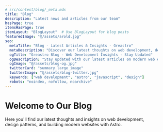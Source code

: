 ```yaml
---
# src/content/blog/_meta.mdx
title: "Blog"
description: "Latest news and articles from our team"
hasPage: true
itemsHasPage: true
itemLayout: "BlogLayout"  # Use BlogLayout for blog posts
featuredImage: "@/assets/arold.jpg"
seo:
  metaTitle: "Blog - Latest Articles & Insights - Greastro"
  metaDescription: "Discover our latest thoughts on web development, design, and technology"
  ogTitle: "Greastro Blog - Web Development Insights - Stay Updated"
  ogDescription: "Stay updated with our latest articles on modern web development"
  ogImage: "@/assets/blog-og.jpg"
  twitterCard: "summary_large_image"
  twitterImage: "@/assets/blog-twitter.jpg"
  keywords: ["web development", "astro", "javascript", "design"]
  robots: "noindex, nofollow, noarchive"
---
```

# Welcome to Our Blog

Here you'll find our latest thoughts and insights on web development, design patterns, and building modern websites with Astro.